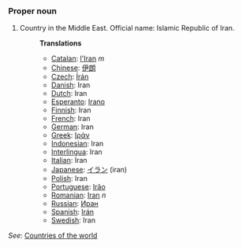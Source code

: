 ===Proper noun===

# Country in the Middle East. Official name: Islamic Republic of Iran.
#:'''Translations'''
#:*[[Catalan]]: [[l'Iran]] ''m''
#:*[[Chinese]]: [[伊朗]]
#:*[[Czech]]: [[Írán]]
#:*[[Danish]]: Iran
#:*[[Dutch]]: Iran
#:*[[Esperanto]]: [[Irano]]
#:*[[Finnish]]: Iran
#:*[[French]]: Iran
#:*[[German]]: Iran
#:*[[Greek]]: [[Ιράν]]
#:*[[Indonesian]]: Iran
#:*[[Interlingua]]: Iran
#:*[[Italian]]: Iran
#:*[[Japanese]]: [[イラン]] (iran)
#:*[[Polish]]: Iran
#:*[[Portuguese]]: [[Irão]]
#:*[[Romanian]]: [[Iran]] ''n''
#:*[[Russian]]: [[Иран]]
#:*[[Spanish]]: [[Irán]]
#:*[[Swedish]]: Iran

''See'': [[Countries of the world]]